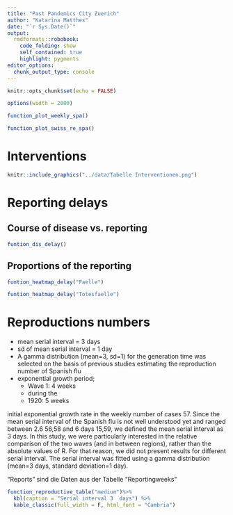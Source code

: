 ```yaml
---
title: "Past Pandemics City Zuerich"
author: "Katarina Matthes"
date: "`r Sys.Date()`"
output:
  rmdformats::robobook:
    code_folding: show
    self_contained: true
    highlight: pygments
editor_options: 
  chunk_output_type: console
---
```




```r
knitr::opts_chunk$set(echo = FALSE)
```


```r
options(width = 2000)
```

<!-- # Methods -->

<!-- # Weekly data -->

<!-- * To estimate the weekly population data, linear interpolation between the yearly population was performed. -->
<!-- * Incidence and mortality per 100'000 inhabitants -->

<!-- ## Results -->

```r
function_plot_weekly_spa()
```


```r
function_plot_swiss_re_spa()
```

# Interventions
```r
knitr::include_graphics("../data/Tabelle Interventionen.png")
```

# Reporting delays
<!-- ```{r echo=FALSE, out.width = '100%'} -->
<!-- knitr::include_graphics("../data/Reporting.png") -->
<!-- ``` -->


## Course of disease vs. reporting

```r
funtion_dis_delay()
```

## Proportions of the reporting


```r
funtion_heatmap_delay("Faelle")
```

```r
funtion_heatmap_delay("Totesfaelle")
```


# Reproductions numbers

* mean serial interval = 3 days
* sd of mean serial interval = 1 day
* A gamma distribution (mean=3, sd=1) for the generation time was selected on the basis of previous studies estimating the reproduction number of Spanish flu
* exponential growth period;
  -  Wave 1: 4 weeks
  - during the 
  -  1920:  5 weeks 

initial exponential growth rate in the weekly number of cases 57. Since the mean serial interval of the Spanish flu is not well understood yet and ranged between 2.6 56,58 and 6 days 15,59, we defined the mean serial interval as 3 days. In this study, we were particularly interested in the relative comparison of the two waves (and in between regions), rather than the absolute values of R. For that reason, we did not present results for different serial interval. The serial interval was fitted using a gamma distribution (mean=3 days, standard deviation=1 day).

"Reports" sind die Daten aus der Tabelle "Reportingweeks"

<!-- ## Time serial interval 4.0 days  -->
```r
function_reproductive_table("medium")%>%
  kbl(caption = "Serial interval 3  days") %>%
  kable_classic(full_width = F, html_font = "Cambria")
```


